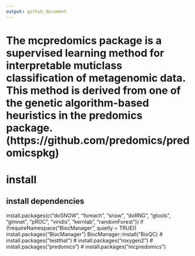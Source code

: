 ```yaml
---
output: github_document
---
```

The mcpredomics package is a supervised learning method for interpretable muticlass classification of metagenomic data. This method is derived from one of the genetic algorithm-based heuristics in the predomics package.(https://github.com/predomics/predomicspkg)
=================================================================================

# install
## install dependencies
install.packages(c("doSNOW", "foreach", "snow", "doRNG", "gtools", "glmnet", "pROC", "viridis", "kernlab", "randomForest"))
if (!requireNamespace("BiocManager", quietly = TRUE))
    install.packages("BiocManager")
BiocManager::install("BioQC)
# install.packages("testthat")
# install.packages("roxygen2")
# install.packages("predomics")
# install.packages("mcpredomics")



